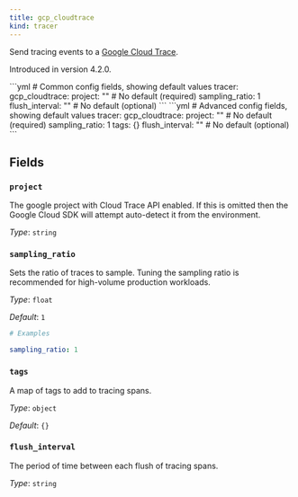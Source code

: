 ```yaml
---
title: gcp_cloudtrace
kind: tracer
---
```


Send tracing events to a [Google Cloud Trace](https://cloud.google.com/trace).

Introduced in version 4.2.0.


<Tabs>
<TabItem label="Common">
```yml
# Common config fields, showing default values
tracer:
  gcp_cloudtrace:
    project: "" # No default (required)
    sampling_ratio: 1
    flush_interval: "" # No default (optional)
```
</TabItem>
<TabItem label="Advanced">
```yml
# Advanced config fields, showing default values
tracer:
  gcp_cloudtrace:
    project: "" # No default (required)
    sampling_ratio: 1
    tags: {}
    flush_interval: "" # No default (optional)
```
</TabItem>
</Tabs>

## Fields

### `project`

The google project with Cloud Trace API enabled. If this is omitted then the Google Cloud SDK will attempt auto-detect it from the environment.


*Type*: `string`


### `sampling_ratio`

Sets the ratio of traces to sample. Tuning the sampling ratio is recommended for high-volume production workloads.


*Type*: `float`

*Default*: `1`

```yml
# Examples

sampling_ratio: 1
```

### `tags`

A map of tags to add to tracing spans.


*Type*: `object`

*Default*: `{}`

### `flush_interval`

The period of time between each flush of tracing spans.


*Type*: `string`



